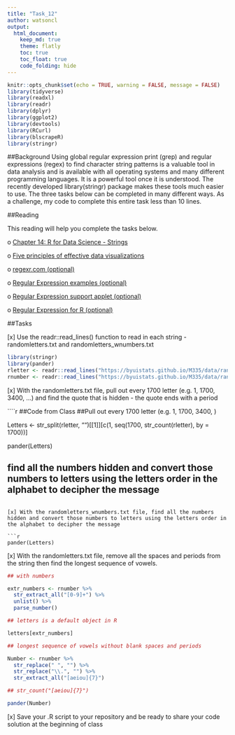 ```yaml
---
title: "Task_12"
author: watsoncl 
output: 
  html_document:
    keep_md: true
    theme: flatly
    toc: true
    toc_float: true
    code_folding: hide
---
```


```r
knitr::opts_chunk$set(echo = TRUE, warning = FALSE, message = FALSE)
library(tidyverse)
library(readxl)
library(readr)
library(dplyr)
library(ggplot2)
library(devtools)
library(RCurl)
library(blscrapeR)
library(stringr)
```

##Background
Using global regular expression print (grep) and regular expressions (regex) to find character string patterns is a valuable tool in data analysis and is available with all operating systems and many different programming languages. It is a powerful tool once it is understood. The recently developed library(stringr) package makes these tools much easier to use. The three tasks below can be completed in many different ways. As a challenge, my code to complete this entire task less than 10 lines.

##Reading

This reading will help you complete the tasks below.

o [Chapter 14: R for Data Science - Strings](r4ds.had.co.nz/strings.html)

o [Five principles of effective data visualizations](https://www.thoughtworks.com/insights/blog/five-principles-effective-data-visualizations)

o [regexr.com (optional)](https://regexr.com/)

o [Regular Expression examples (optional)](https://qntm.org/files/re/re.html)

o [Regular Expression support applet (optional)](https://regex101.com/)

o [Regular Expression for R (optional)](http://stat545.com/block022_regular-expression.html)

##Tasks

[x] Use the readr::read_lines() function to read in each string - randomletters.txt and randomletters_wnumbers.txt

```r
library(stringr)
library(pander)
rletter <- readr::read_lines("https://byuistats.github.io/M335/data/randomletters.txt")
rnumber <- readr::read_lines("https://byuistats.github.io/M335/data/randomletters_wnumbers.txt")

```

[x] With the randomletters.txt file, pull out every 1700 letter (e.g. 1, 1700, 3400, …) and find the quote that is hidden - the quote ends with a period

````r
##Code from Class
##Pull out every 1700 letter (e.g. 1, 1700, 3400, ) 

Letters <- str_split(rletter, "")[[1]][c(1, seq(1700, str_count(rletter), by = 1700))] 

pander(Letters)

## find all the numbers hidden and convert those numbers to letters using the letters order in the alphabet to decipher the message

```

[x] With the randomletters_wnumbers.txt file, find all the numbers hidden and convert those numbers to letters using the letters order in the alphabet to decipher the message

```r
pander(Letters)
```

[x] With the randomletters.txt file, remove all the spaces and periods from the string then find the longest sequence of vowels.

```r
## with numbers 

extr_numbers <- rnumber %>%
  str_extract_all("[0-9]+") %>%
  unlist() %>%
  parse_number()

## letters is a default object in R

letters[extr_numbers]

## longest sequence of vowels without blank spaces and periods

Number <- rnumber %>%
  str_replace(" ", "") %>%
  str_replace("\\.", "") %>%
  str_extract_all("[aeiou]{7}")

## str_count("[aeiou]{7}")
```

```r
pander(Number)
```

[x] Save your .R script to your repository and be ready to share your code solution at the beginning of class


















